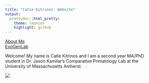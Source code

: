 ```yaml
---
title: "Catie Kitrinos' Website"
output:
  prettydoc::html_pretty:
    theme: leonids
    highlight: github
---
```


[About Me](Aboutme.html)      
[EvoGenLab](EvoGen.html)

Welcome! My name is Catie Kitrinos and I am a second year MA/PhD student in Dr. Jason Kamilar's Comparative Primatology Lab at the University of Massachusetts Amherst.

![](Fossil2.jpg)


